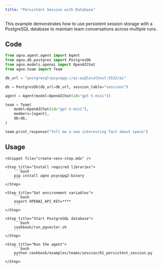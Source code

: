 ```yaml
---
title: "Persistent Session with Database"
---
```


This example demonstrates how to use persistent session storage with a PostgreSQL database to maintain team conversations across multiple runs.

## Code

```python cookbook/examples/teams/session/01_persistent_session.py
from agno.agent.agent import Agent
from agno.db.postgres import PostgresDb
from agno.models.openai import OpenAIChat
from agno.team import Team

db_url = "postgresql+psycopg://ai:ai@localhost:5532/ai"

db = PostgresDb(db_url=db_url, session_table="sessions")

agent = Agent(model=OpenAIChat(id="gpt-5-mini"))

team = Team(
    model=OpenAIChat(id="gpt-5-mini"),
    members=[agent],
    db=db,
)

team.print_response("Tell me a new interesting fact about space")
```

## Usage

<Steps>

    <Snippet file="create-venv-step.mdx" />

    <Step title="Install required libraries">
        ```bash
        pip install agno psycopg2-binary
        ```
    </Step>

    <Step title="Set environment variables">
        ```bash
        export OPENAI_API_KEY=****
        ```
    </Step>

    <Step title="Start PostgreSQL database">
        ```bash
        cookbook/run_pgvector.sh
        ```
    </Step>

    <Step title="Run the agent">
        ```bash
        python cookbook/examples/teams/session/01_persistent_session.py
        ```
    </Step>

</Steps>